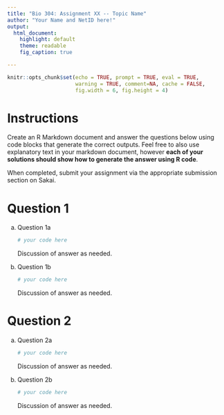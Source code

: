 ```yaml
---
title: "Bio 304: Assignment XX -- Topic Name"
author: "Your Name and NetID here!"
output:
  html_document:
    highlight: default
    theme: readable
    fig_caption: true

---
```


```r
knitr::opts_chunk$set(echo = TRUE, prompt = TRUE, eval = TRUE, 
                      warning = TRUE, comment=NA, cache = FALSE,
                      fig.width = 6, fig.height = 4)
```


# Instructions

Create an R Markdown document and answer the questions below using code blocks that generate the correct outputs. Feel free to also use explanatory text in your markdown document, however **each of your solutions should show how to generate the answer using R code**.

When completed, submit your assignment via the appropriate submission section on Sakai.


# Question 1

a. Question 1a
 
    ```r
    # your code here
    ```
  
    Discussion of answer as needed.
 

b. Question 1b 
 
    ```r
    # your code here
    ```
  
    Discussion of answer as needed.
  
# Question 2

a. Question 2a
 
    ```r
    # your code here
    ```
  
    Discussion of answer as needed.
 

b. Question 2b 
 
    ```r
    # your code here
    ```
  
    Discussion of answer as needed.


